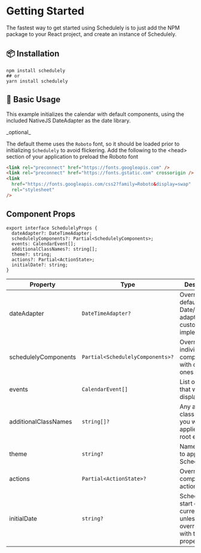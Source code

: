 
# Getting Started

The fastest way to get started using Schedulely is to just add the NPM package to your React project, and create an instance of Schedulely.

## 📦 Installation

```shell
npm install schedulely
## or
yarn install schedulely
```

## 🔨 Basic Usage

This example initializes the calendar with default components, using the included NativeJS DateAdapter as the date library.

<SchedulelyLiveExample />

<Callout type="info">
_optional_

The default theme uses the `Roboto` font, so it should be loaded prior to initializing `Schedulely` to avoid flickering.
Add the following to the \<head> section of your application to preload the Roboto font

```html
<link rel="preconnect" href="https://fonts.googleapis.com" />
<link rel="preconnect" href="https://fonts.gstatic.com" crossorigin />
<link
  href="https://fonts.googleapis.com/css2?family=Roboto&display=swap"
  rel="stylesheet"
/>
```

</Callout>

## Component Props

```tsx
export interface SchedulelyProps {
  dateAdapter?: DateTimeAdapter;
  schedulelyComponents?: Partial<SchedulelyComponents>;
  events: CalendarEvent[];
  additionalClassNames?: string[];
  theme?: string;
  actions?: Partial<ActionState>;
  initialDate?: string;
}
```

| Property             | Type                             | Description                                                                      |
| -------------------- | -------------------------------- | -------------------------------------------------------------------------------- |
| dateAdapter          | `DateTimeAdapter?`               | Override the default Date/date-fns adapter with a custom implementation          |
| schedulelyComponents | `Partial<SchedulelyComponents>?` | Override individual components with custom ones                                  |
| events               | `CalendarEvent[]`                | List of events that will be displayed                                            |
| additionalClassNames | `string[]?`                      | Any additional class names you want applied to the root element                  |
| theme                | `string?`                        | Name of theme to apply to Schedulely                                             |
| actions              | `Partial<ActionState>?`          | Override component actions                                                       |
| initialDate          | `string?`                        | Schedulely will start on the current month, unless overridden with this property |
